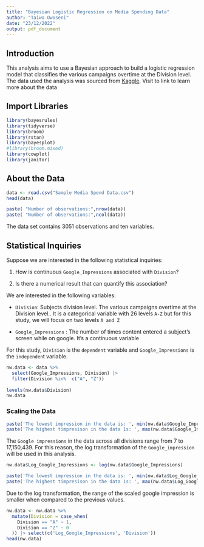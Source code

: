 ```yaml
---
title: "Bayesian Logistic Regression on Media Spending Data"
author: "Taiwo Owoseni"
date: "23/12/2022"
output: pdf_document
---
```


## Introduction

This analysis aims to use a Bayesian approach to build a logistic regression model that classifies the various campaigns overtime at the Division level. The data used the analysis was sourced from [Kaggle](https://www.kaggle.com/datasets/yugagrawal95/sample-media-spends-data). Visit to link to learn more about the data\

## Import Libraries

```r
library(bayesrules)
library(tidyverse)
library(broom)
library(rstan)
library(bayesplot)
#library(broom.mixed)
library(cowplot)
library(janitor)

```

## About the Data

```r
data <- read.csv("Sample Media Spend Data.csv")
head(data)

```

```r
paste( "Number of observations:",nrow(data))
paste( "Number of observations:",ncol(data))

```

The data set contains 3051 observations and ten variables.

## Statistical Inquiries

Suppose we are interested in the following statistical inquiries:

1.  How is continuous `Google_Impressions` associated with `Division`?

2.  Is there a numerical result that can quantify this association?

We are interested in the following variables:

-   `Division`: Subjects division level. The various campaigns overtime at the Division level.. It is a categorical variable with 26 levels `A-Z` but for this study, we will focus on two levels `A and Z`

-   `Google_Impressions` : The number of times content entered a subject's screen while on google. It's a continuous variable 

For this study, `Division` is the `dependent` variable and `Google_Impressions` is the `independen`t variable.

```r
nw.data <- data %>%
  select(Google_Impressions, Division) |>
  filter(Division %in%  c("A", "Z"))
  
levels(nw.data$Division)
nw.data

```

### Scaling the Data

```r
paste('The lowest impression in the data is: ', min(nw.data$Google_Impressions))
paste('The highest timpresison in the data 1s: ', max(nw.data$Google_Impressions))
```

The `Google impressions` in the data across all divisions range from 7 to 17,150,439. For this reason, the log transformation of the `Google_impression` will be used in this analysis.

```r
nw.data$Log_Google_Impressions <- log(nw.data$Google_Impressions)

paste('The lowest impression in the data is: ', min(nw.data$Log_Google_Impressions))
paste('The highest timpresison in the data 1s: ', max(nw.data$Log_Google_Impression))
```

Due to the log transformation, the range of the scaled google impression is smaller when compared to the previous values.

```r
nw.data <- nw.data %>%
  mutate(Division = case_when(
    Division == "A" ~ 1,
    Division == "Z" ~ 0
  )) |> select(c('Log_Google_Impressions', 'Division'))
head(nw.data)
```
